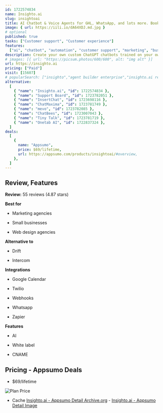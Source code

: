 ```yaml
---
id: 1722574834
name: Insighto.ai
slug: insightoai
title: AI Chatbot & Voice Agents for GHL, WhatsApp, and lots more. Book appointments, provide support, etc!
image: { url: https://iili.io/dA64XDJ.md.jpg }
# optional
published: true
tasks: ["Customer support", "Customer experience"]
features:
  ["ai", "chatbot", "automation", "customer support", "marketing", "business"]
description: Create your own custom ChatGPT chatbots trained on your own unique dataBuild, customize, and deploy your AI agent effortlessly all with no coding
# images: [{ url: "https://picsum.photos/600/600", alt: "img alt" }]
url: https://insighto.ai
pricing: ["Paid"]
visit: [15607]
# popularSearch: ["insighto","agent builder enterprise","insighto.ai reviews","agent tool maker from data","ai agent builder","medical chat gpt","ai receptionist"]
alternative:
  [
    { "name": "Insighto.ai", "id": 1722574834 },
    { "name": "Support Board", "id": 1723782051 },
    { "name": "InsertChat", "id": 1723698116 },
    { "name": "ChatMaxima", "id": 1723781749 },
    { "name": "mevo", "id": 1723782085 },
    { "name": "ChatBees", "id": 1723007043 },
    { "name": "Tiny Talk", "id": 1723781719 },
    { "name": "Onetab AI", "id": 1722837324 },
  ]
deals:
  [
    {
      name: "Appsumo",
      price: $69/lifetime,
      url: https://appsumo.com/products/insightoai/#overview,
    },
  ]
---
```


## Review, Features

**Review:** 55 reviews (4.87 stars)

**Best for**

- Marketing agencies

- Small businesses

- Web design agencies

**Alternative to**

- Drift

- Intercom

**Integrations**

- Google Calendar

- Twilio

- Webhooks

- Whatsapp

- Zapier

**Features**

- AI

- White label

- CNAME

## Pricing - Appsumo Deals

- $69/lifetime

<Img src="https://iili.io/dAiE0In.png" alt="Plan Price" />

- Cache [Insighto.ai - Appsumo Detail Archive.org](https://web.archive.org/web/*/https://appsumo.com/products/insightoai/) - [Insighto.ai - Appsumo Detail Image](https://iili.io/dAiE42V.png)
